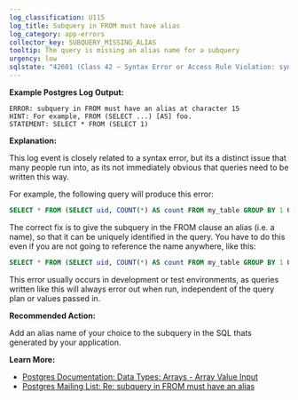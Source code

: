 ```yaml
---
log_classification: U115
log_title: Subquery in FROM must have alias
log_category: app-errors
collector_key: SUBQUERY_MISSING_ALIAS
tooltip: The query is missing an alias name for a subquery
urgency: low
sqlstate: "42601 (Class 42 — Syntax Error or Access Rule Violation: syntax_error)"
---
```


**Example Postgres Log Output:**

```
ERROR: subquery in FROM must have an alias at character 15
HINT: For example, FROM (SELECT ...) [AS] foo.
STATEMENT: SELECT * FROM (SELECT 1)
```

**Explanation:**

This log event is closely related to a syntax error, but its a distinct issue
that many people run into, as its not immediately obvious that queries need to
be written this way.

For example, the following query will produce this error:

```sql
SELECT * FROM (SELECT uid, COUNT(*) AS count FROM my_table GROUP BY 1 ORDER BY 2) LIMIT 1;
```

The correct fix is to give the subquery in the FROM clause an alias (i.e. a name),
so that it can be uniquely identified in the query. You have to do this even if you
are not going to reference the name anywhere, like this:

```sql
SELECT * FROM (SELECT uid, COUNT(*) AS count FROM my_table GROUP BY 1 ORDER BY 2) AS x LIMIT 1;
```

This error usually occurs in development or test environments, as queries written
like this will always error out when run, independent of the query plan or values passed in.

**Recommended Action:**

Add an alias name of your choice to the subquery in the SQL thats generated by your application.

**Learn More:**

* [Postgres Documentation: Data Types: Arrays - Array Value Input](https://www.postgresql.org/docs/current/static/arrays.html#ARRAYS-INPUT)
* [Postgres Mailing List: Re: subquery in FROM must have an alias](https://www.postgresql.org/message-id/20080928071213.G14875%40megazone.bigpanda.com)
